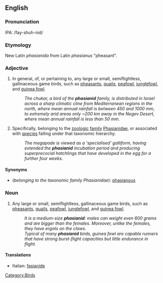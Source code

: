 ==English==

===Pronunciation===
IPA: /fay-shuh-nid/

===Etymology===
New Latin ''phasianida'' from Latin ''phasianus'' "pheasant".

===Adjective===
{{en-adj}}

# In general, of, or pertaining to, any large or small, semiflightless, gallinaceous game birds, such as [[pheasant]]s, [[quail]]s, [[peafowl]], [[junglefowl]], and [[guinea fowl]].
#:''The chukar, a bird of the '''phasianid''' family, is distributed in Israel across a sharp climatic cline from Mediterranean regions in the north, where mean annual rainfall is between 450 and 1000 mm, to extremely arid areas only ~200 km away in the Negev Desert, where mean annual rainfall is less than 50 mm.''
# Specifically, belonging to the [[zoologic]] [[family]] [[Phasianidae]], or associated with [[species]] falling under that taxonomic hierarchy.
#:''The megapode is viewed as a ‘specialised’ galliform, having extended the '''phasianid''' incubation period and producing superprecocial hatchlings that have developed in the egg for a further four weeks.''

====Synonyms====
*(''belonging to the taxonomic family Phasianidae''): [[phasianous]]

===Noun===
{{en-noun}}

# Any large or small, semiflightless, gallinaceous game birds, such as [[pheasant]]s, [[quail]]s, [[peafowl]], [[junglefowl]], and [[guinea fowl]].
#:''It is a medium-size '''phasianid''': males can weight even 600 grams and are bigger than the females. Moreover, unlike the females, they have ergots on the claws.''
#:''Typical of many '''phasianid''' birds, guinea fowl are capable runners that have strong burst-flight capacities but little endurance in flight.''

====Translations====
{{top}}
*Italian: [[fasianide]] {{m}}
{{mid}}

{{bottom}}

[[Category:Birds]]